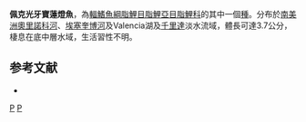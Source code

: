 {{Speciesbox 
| taxon = Odontostilbe pulchra
| status = NE
| status_system = IUCN3.1
| authority =  [[Gill|Gill]], 1858
| synonyms = 
}}
'''佩克光牙寶蓮燈魚'''，為[[輻鰭魚綱|輻鰭魚綱]][[脂鯉目|脂鯉目]][[脂鯉亞目|脂鯉亞目]][[脂鯉科|脂鯉科]]的其中一個[[種|種]]。分布於[[南美洲|南美洲]][[奧里諾科河|奧里諾科河]]、[[埃塞奎博河|埃塞奎博河]]及Valencia湖及[[千里達|千里達]]淡水流域，體長可達3.7公分，棲息在底中層水域，生活習性不明。

==参考文献==
{{refbegin}}
*{{FishBase_species|genus=Odontostilbe|species=pulchra|year=2014|month=1}}
{{refend}}

{{Taxonbar|from=Q5640007}}

[[Category:光牙寶蓮燈魚屬|P]]
[[Category:1858年描述的鱼类|P]]


{{魚類小作品}}